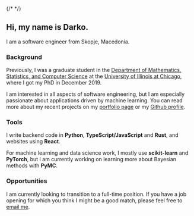 
{/* <SEO /> */}

## Hi, my name is Darko.

I am a software engineer from Skopje, Macedonia.

### Background

Previously, I was a graduate student in the [Department of Mathematics,
Statistics, and Computer Science](https://mscs.uic.edu/) at the
[University of Illinois at Chicago](https://www.uic.edu), where I got my PhD in
December 2019.

I am interested in all aspects of software engineering, but I am especially
passionate about applications driven by machine learning. You can read more
about my recent projects on my [portfolio page](/projects) or my
[Github profile](https://github.com/dtrifuno).

### Tools

I write backend code in **Python**, **TypeScript/JavaScript** and **Rust**, and
websites using **React**.

For machine learning and data science work, I mostly use **scikit-learn** and
**PyTorch**, but I am currently working on learning more about Bayesian methods
with **PyMC**.

### Opportunities

I am currently looking to transition to a full-time position. If you have a job
opening for which you think I might be a good match, please feel
free to [email me](mailto:dtrifuno@gmail.com).
